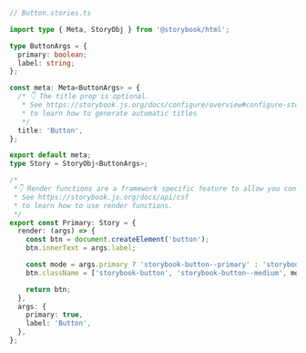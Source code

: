 ```ts
// Button.stories.ts

import type { Meta, StoryObj } from '@storybook/html';

type ButtonArgs = {
  primary: boolean;
  label: string;
};

const meta: Meta<ButtonArgs> = {
  /* 👇 The title prop is optional.
   * See https://storybook.js.org/docs/configure/overview#configure-story-loading
   * to learn how to generate automatic titles
   */
  title: 'Button',
};

export default meta;
type Story = StoryObj<ButtonArgs>;

/*
 *👇 Render functions are a framework specific feature to allow you control on how the component renders.
 * See https://storybook.js.org/docs/api/csf
 * to learn how to use render functions.
 */
export const Primary: Story = {
  render: (args) => {
    const btn = document.createElement('button');
    btn.innerText = args.label;

    const mode = args.primary ? 'storybook-button--primary' : 'storybook-button--secondary';
    btn.className = ['storybook-button', 'storybook-button--medium', mode].join(' ');

    return btn;
  },
  args: {
    primary: true,
    label: 'Button',
  },
};
```
